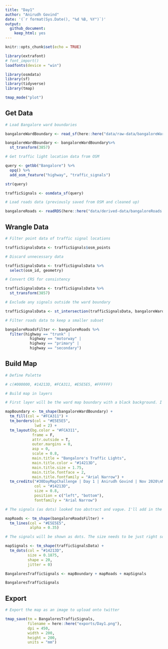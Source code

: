 ```yaml
---
title: "Day1"
author: "Anirudh Govind"
date: '(`r format(Sys.Date(), "%d %B, %Y")`)'
output:
  github_document:
    keep_html: yes
---
```


```r
knitr::opts_chunk$set(echo = TRUE)

library(extrafont)
# font_import()
loadfonts(device = "win")

library(osmdata)
library(sf)
library(tidyverse)
library(tmap)

tmap_mode("plot")
```

## Get Data

```r
# Load Bangalore ward boundaries

bangaloreWardBoundary <- read_sf(here::here("data/raw-data/bangaloreWardBoundary.shp"))

bangaloreWardBoundary <- bangaloreWardBoundary%>% 
  st_transform(3857)
```

```r
# Get traffic light location data from OSM

query <- getbb("Bangalore") %>% 
  opq() %>% 
  add_osm_feature("highway", "traffic_signals")

str(query)

trafficSignals <- osmdata_sf(query)

```

```r
# Load roads data (previously saved from OSM and cleaned up)

bangaloreRoads <- readRDS(here::here("data/derived-data/bangaloreRoads.rds"))
```

## Wrangle Data

```r
# Filter point data of traffic signal locations

trafficSignalsData <- trafficSignals$osm_points

# Discard unnecessary data

trafficSignalsData <- trafficSignalsData %>% 
  select(osm_id, geometry)

# Convert CRS for consistency

trafficSignalsData <- trafficSignalsData %>% 
  st_transform(3857)

```

```r
# Exclude any signals outside the ward boundary

trafficSignalsData <- st_intersection(trafficSignalsData, bangaloreWardBoundary)
```

```r
# Filter roads data to keep a smaller subset

bangaloreRoadsFilter <- bangaloreRoads %>% 
  filter(highway == "trunk" | 
           highway == "motorway" | 
           highway == "primary" | 
           highway == "secondary")

```

## Build Map

```r
# Define Palette

# c(#000000, #14213D, #FCA311, #E5E5E5, #FFFFFF)

# Build map in layers

# First layer will be the ward map boundary with a black background. I'll also add the title and credits to this layer.

mapBoundary <- tm_shape(bangaloreWardBoundary) +
  tm_fill(col = "#FCA311") + 
  tm_borders(col = "#E5E5E5",
             lwd = 2) +
  tm_layout(bg.color = "#FCA311",
            frame = F,
            attr.outside = T,
            outer.margins = 0,
            asp = 0,
            scale = 0.8,
            main.title = "Bangalore's Traffic Lights",
            main.title.color = "#14213D",
            main.title.size = 1.75,
            main.title.fontface = 2,
            main.title.fontfamily = "Arial Narrow") + 
  tm_credits("#30DayMapChallenge | Day 1 | Anirudh Govind | Nov 2020\nMap data © OpenStreetMap contributors and available from https://www.openstreetmap.org",
             col = "#14213D",
             size = 0.8,
             position = c("left", "bottom"),
             fontfamily = "Arial Narrow")

# The signals (as dots) looked too abstract and vague. I'll add in the roads as a very faint layer so the context is clearer.

mapRoads <- tm_shape(bangaloreRoadsFilter) +
  tm_lines(col = "#E5E5E5",
           alpha = 0.35)

# The signals will be shown as dots. The size needs to be just right so that ones which are close by don't overlap. AH! So, looking at the map in "view" mode shows that there are multiple signals at each intersection. These overlap when seen in "plot" mode. I don't think its necessary to show all of them distinctly. But, it'll be interesting to know how many such clusters there are.

mapSignals <- tm_shape(trafficSignalsData) +
  tm_dots(col = "#14213D",
          size = 0.1875,
          shape = 20,
          jitter = 0)

BangaloresTrafficSignals <- mapBoundary + mapRoads + mapSignals

BangaloresTrafficSignals
```

## Export

```r
# Export the map as an image to upload onto twitter

tmap_save(tm = BangaloresTrafficSignals,
          filename = here::here("exports/Day1.png"),
          dpi = 450,
          width = 200,
          height = 200,
          units = "mm")
```

